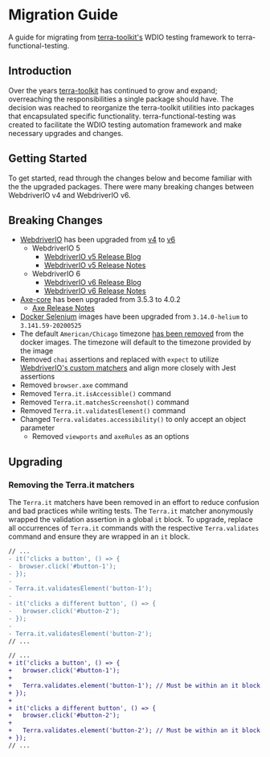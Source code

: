 # Migration Guide

A guide for migrating from [terra-toolkit's](https://github.com/cerner/terra-toolkit-boneyard) WDIO testing framework to terra-functional-testing.

## Introduction

Over the years [terra-toolkit](https://github.com/cerner/terra-toolkit-boneyard) has continued to grow and expand; overreaching the responsibilities a single package should have. The decision was reached to reorganize the terra-toolkit utilities into packages that encapsulated specific functionality. terra-functional-testing was created to facilitate the WDIO testing automation framework and make necessary upgrades and changes.

## Getting Started

To get started, read through the changes below and become familiar with the the upgraded packages. There were many breaking changes between WebdriverIO v4 and WebdriverIO v6.

## Breaking Changes

- [WebdriverIO](https://github.com/webdriverio/webdriverio) has been upgraded from [v4](http://v4.webdriver.io/api.html) to [v6](https://webdriver.io/docs/api.html)
  - WebdriverIO 5
    - [WebdriverIO v5 Release Blog](https://webdriver.io/blog/2018/12/19/webdriverio-v5-released.html)
    - [WebdriverIO v5 Release Notes](https://github.com/webdriverio/webdriverio/blob/f759ba10fcd951e1622844de9b0943eb6cc6f14f/CHANGELOG.md#v500-2018-12-20)
  - WebdriverIO 6
    - [WebdriverIO v6 Release Blog](https://webdriver.io/blog/2020/03/26/webdriverio-v6-released.html)
    - [WebdriverIO v6 Release Notes](https://github.com/webdriverio/webdriverio/blob/master/CHANGELOG.md#v600-2020-03-26)
- [Axe-core](https://github.com/dequelabs/axe-core) has been upgraded from 3.5.3 to 4.0.2
  - [Axe Release Notes](https://github.com/dequelabs/axe-core/releases)
- [Docker Selenium](https://github.com/SeleniumHQ/docker-selenium) images have been upgraded from `3.14.0-helium` to `3.141.59-20200525`
- The default `American/Chicago` timezone [has been removed](https://github.com/cerner/terra-toolkit-boneyard/issues/7) from the docker images. The timezone will default to the timezone provided by the image
- Removed `chai` assertions and replaced with `expect` to utilize [WebdriverIO's custom matchers](https://webdriver.io/docs/api/expect-webdriverio.htm) and align more closely with Jest assertions
- Removed `browser.axe` command
- Removed `Terra.it.isAccessible()` command
- Removed `Terra.it.matchesScreenshot()` command
- Removed `Terra.it.validatesElement()` command
- Changed `Terra.validates.accessibility()` to only accept an object parameter
    -  Removed `viewports` and `axeRules` as an options

## Upgrading

### Removing the Terra.it matchers

The `Terra.it` matchers have been removed in an effort to reduce confusion and bad practices while writing tests. The `Terra.it` matcher anonymously wrapped the validation assertion in a global `it` block. To upgrade, replace all occurrences of `Terra.it` commands with the respective `Terra.validates` command and ensure they are wrapped in an `it` block.

```diff
// ...
- it('clicks a button', () => {
-  browser.click('#button-1');
- });
-
- Terra.it.validatesElement('button-1');
-
- it('clicks a different button', () => {
-   browser.click('#button-2');
- });
-
- Terra.it.validatesElement('button-2');
// ...

// ...
+ it('clicks a button', () => {
+   browser.click('#button-1');
+
+   Terra.validates.element('button-1'); // Must be within an it block.
+ });
+
+ it('clicks a different button', () => {
+   browser.click('#button-2');
+
+   Terra.validates.element('button-2'); // Must be within an it block.
+ });
// ...
```